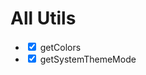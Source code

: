 
<Meta title="All Utils" />

# All Utils

- <input type="checkbox" readOnly checked /> getColors
- <input type="checkbox" readOnly checked /> getSystemThemeMode
